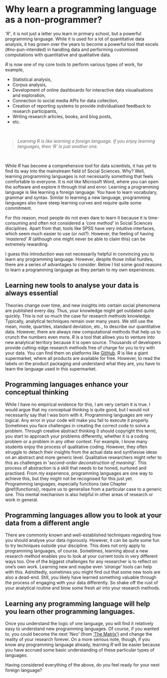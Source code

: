 # Why learn a programming language as a non-programmer? {#why-learn-a-programming-language-as-a-non-programmer}

*'R'*, it is not just a letter you learn in primary school, but a powerful programming language. While it is used for a lot of quantitative data analysis, it has grown over the years to become a powerful tool that excels (\#no-pun-intended) in handling data and performing customised computations with quantitative and qualitative data.

*R* is now one of my core tools to perform various types of work, for example,

-   Statistical analysis,
-   Corpus analysis,
-   Development of online dashboards for interactive data visualisations and exploration,
-   Connection to social media APIs for data collection,
-   Creation of reporting systems to provide individualised feedback to research participants,
-   Writing research articles, books, and blog posts,
-   etc.

</br>

> *Learning R is like learning a foreign language. If you enjoy learning languages, then 'R' is just another one.*

</br>

While *R* has become a comprehensive tool for data scientists, it has yet to find its way into the mainstream field of Social Sciences. Why? Well, learning programming languages is not necessarily something that feels comfortable to everyone. It is not like Microsoft Word, where you can open the software and explore it through trial and error. Learning a programming language is like learning a foreign language: You have to learn vocabulary, grammar and syntax. Similar to learning a new language, programming languages also have steep learning curves and require quite some commitment.

For this reason, most people do not even dare to learn it because it is time-consuming and often not considered a *'core method'* in Social Sciences disciplines. Apart from that, tools like SPSS have very intuitive interfaces, which seem much easier to use (or not?). However, the feeling of having *'mastered'* *R* (although one might never be able to claim this) can be extremely rewarding.

I guess this introduction was not necessarily helpful in convincing you to learn any programming language. However, despite those initial hurdles, there are a series of advantages to consider. Below I list some good reasons to learn a programming language as they pertain to my own experiences.

## Learning new tools to analyse your data is always essential {#learning-new-tools-to-analyse-your-data-is-always-essential}

Theories change over time, and new insights into certain social phenomena are published every day. Thus, your knowledge might get outdated quite quickly. This is not so much the case for research methods knowledge. Typically, analytical techniques remain over many years. We still use the mean, mode, quartiles, standard deviation, etc., to describe our quantitative data. However, there are always new computational methods that help us to crunch the numbers even more. *R* is a tool that allows you to venture into new analytical territory because it is open source. Thousands of developers provide cutting-edge research methods free of charge for you to try with your data. You can find them on platforms like [GitHub](https://github.com "GitHub"){target="_blank"}. *R* is like a giant supermarket, where all products are available for free. However, to read the labels on the product packaging and understand what they are, you have to learn the language used in this supermarket.

## Programming languages enhance your conceptual thinking {#programming-languages-enhance-your-conceptual-thinking}

While I have no empirical evidence for this, I am very certain it is true. I would argue that my conceptual thinking is quite good, but I would not necessarily say that I was born with it. Programming languages are very logical. Any error in your code will make you fail to execute it properly. Sometimes you face challenges in creating the correct code to solve a problem. Through creative abstract thinking (I should copyright this term), you start to approach your problems differently, whether it is a coding problem or a problem in any other context. For example, I know many students enjoy the process of qualitative coding. However, they often struggle to detach their insights from the actual data and synthesise ideas on an abstract and more generic level. Qualitative researchers might refer to this as challenges in '*second-order deconstruction of meaning'*. This process of abstraction is a skill that needs to be honed, nurtured and practised. From my experience, programming languages are one way to achieve this, but they might not be recognised for this just yet. Programming languages, especially functions (see Chapter \@ref(functions)), require us to generalise from a particular case to a generic one. This mental mechanism is also helpful in other areas of research or work in general.

## Programming languages allow you to look at your data from a different angle {#programming-languages-allow-you-to-look-at-your-data-from-a-different-angle}

There are commonly known and well-established techniques regarding how you should analyse your data rigorously. However, it can be quite some fun to try techniques outside your discipline. This does not only apply to programming languages, of course. Sometimes, learning about a new research method enables you to look at your current tools in very different ways too. One of the biggest challenges for any researcher is to reflect on one's own work. Learning new and maybe even *'strange'* tools can help with this. Admittedly, sometimes you might find out that some new tools are also a dead-end. Still, you likely have learned something valuable through the process of engaging with your data differently. So shake off the rust of your analytical routine and blow some fresh air into your research methods.

## Learning any programming language will help you learn other programming languages. {#learning-any-programming-language-will-help-you-learn-other-programming-languages.}

Once you understand the logic of one language, you will find it relatively easy to understand new programming languages. Of course, if you wanted to, you could become the next '*Neo'* (from ['The Matrix')](https://www.imdb.com/title/tt0133093/?ref_=ext_shr_lnk "'The Matrix'"){target="_blank"} and change the reality of your research forever. On a more serious note, though, if you know any programming language already, learning *R* will be easier because you have accrued some basic understanding of these particular types of languages.

Having considered everything of the above, do you feel ready for your next foreign language?

